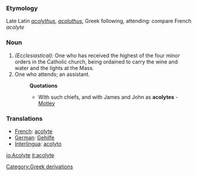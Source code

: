 ===Etymology===
Late Latin ''[[acolythus]]'', ''[[acoluthus]]'', Greek following, attending: compare French ''acolyte''
===Noun===
#''(Ecclesiastical):'' One who has received the highest of the four minor orders in the Catholic church, being ordained to carry the wine and water and the lights at the Mass.
#One who attends; an assistant. 
#:'''Quotations'''
#:*With such chiefs, and with James and John as '''acolytes''' - [[Motley]]
=== Translations === 
*[[French]]: [[acolyte]] 
*[[German]]: [[Gehilfe]] 
*[[Interlingua]]: [[acolyto]]

[[Category:Greek derivations]]

[[io:Acolyte]]
[[it:acolyte]]